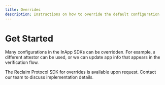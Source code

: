 ```yaml
---
title: Overrides
description: Instructions on how to override the default configuration of Reclaim Protocol's InApp SDKs
---
```



# Get Started

Many configurations in the InApp SDKs can be overridden. For example, a different attestor can be used, or we can update app info that appears in the verification flow.

<Callout type="info">
  The Reclaim Protocol SDK for overrides is available upon request. Contact our team to discuss implementation details.
</Callout>
